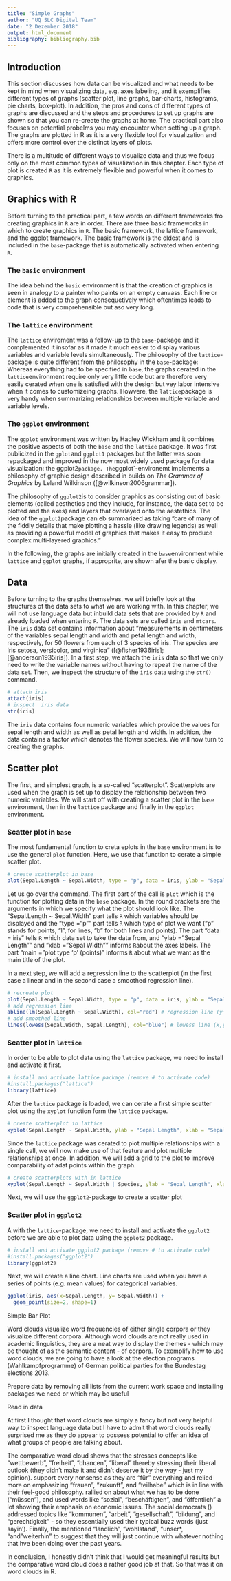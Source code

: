 ```yaml
---
title: "Simple Graphs"
author: "UQ SLC Digital Team"
date: "2 Dezember 2018"
output: html_document
bibliography: bibliography.bib
---
```


## Introduction

This section discusses how data can be visualized and what needs to be kept in mind when visualizing data, e.g. axes labeling, and it exemplifies different types of graphs (scatter plot, line graphs, bar-charts, histograms, pie charts, box-plot). In addition, the pros and cons of different types of graphs are discussed and the steps and procedures to set up graphs are shown so that you can re-create the graphs at home. The practical part also focuses on potential probelms you may encounter when setting up a graph. The graphs are plotted in R as it is a very flexible tool for visualization and offers more control over the distinct layers of plots.

There is a multitude of different ways to visualize data and thus we focus only on the most common types of visualization in this chapter. Each type of plot is created `R` as it is extremely flexible and powerful when it comes to graphics.  

## Graphics with R
Before turning to the practical part, a few words on different frameworks fro creating graphics in `R` are in order. There are three basic frameworks in which to create graphics in `R`. The basic framework, the lattice framework, and the ggplot framework. The basic framework is the oldest and is included in the `base`-package that is automatically activated when entering `R`. 

### The `basic` environment
The idea behind the `basic` environment is that the creation of graphics is seen in analogy to a painter who paints on an empty canvass. Each line or element is added to the graph consequetively which oftentimes leads to code that is very comprehensible but aso very long.

### The `lattice` environment
The `lattice` enviroment was a follow-up to the `base`-package and it complemented it insofar as it made it much easier to display various variables and variable levels simultaneously. The philosophy of the `lattice`-package is quite different from the philosophy in the `base`-package: Whereas everything had to be specified in `base`, the graphs cerated in the `lattice`environment require only very little code but are therefore very easily cerated when one is satisfied with the design but vey labor intensive when it comes to customizeing graphs. Howvere, the `lattice`package is very handy when summarizing relationships between multiple variable and variable levels.

### The `ggplot` environment
The `ggplot` environment was written by Hadley Wickham and it combines the positive aspects of both the `base` and the `lattice` package. It was first publicized in the `gplot`and `ggplot1` packages but the latter was soon repackaged and improved in the now most widely used package for data visualization: the ggplot2` package. The `ggplot`-environemt implements a philosophy of graphic design described in builds on *The Grammar of Graphics* by Leland Wilkinson ([@wilkinson2006grammar]).

The philosophy of `ggplot2`is to consider graphics as consisting out of basic elements (called aesthetics and they include, for instance, the data set to be plotted and the axes) and layers that overlayed onto the aestethics. The idea of the `ggplot2`package can eb summarized as taking "care of many of the fiddly details that make plotting a hassle (like drawing legends) as well as providing a powerful model of graphics that makes it easy to produce complex multi-layered graphics."

In the following, the graphs are initially created in the `base`environment while `lattice` and `ggplot` graphs, if approprite, are shown afer the basic display.

## Data
Before turning to the graphs themselves, we will briefly look at the structures of the data sets to what we are working with. In this chapter, we will not use language data but inbuild data sets that are provided by `R` and already loaded when entering `R`. The data sets are called `iris` and `mtcars`. The `iris` data set contains information about "measurements in centimeters of the variables sepal length and width and petal length and width, respectively, for 50 flowers from each of 3 species of iris. The species are Iris setosa, versicolor, and virginica" ([@fisher1936iris]; [@anderson1935iris]). In a first step, we attach the `iris` data so that we only need to write the variable names without having to repeat the name of the data set. Then, we inspect the structure of the `iris` data using the `str()` command.

```r
# attach iris
attach(iris)
# inspect  iris data
str(iris)
```

The `iris` data contains four numeric variables which provide the values for sepal length and width as well as petal length and width. In addition, the data contains a factor which denotes the flower species. We will now turn to creating the graphs.

## Scatter plot

The first, and simplest graph, is a so-called "scatterplot". Scatterplots are used when the graph is set up to display the relationship between two numeric variables. We will start off with creating a scatter plot in the `base` environment, then in the `lattice` package and finally in the `ggplot` environment.

### Scatter plot in `base`  
The most fundamental function to creta eplots in the `base` environment is to use the general `plot` function. Here, we use that function to cerate a simple scatter plot.

```r
# create scatterplot in base
plot(Sepal.Length ~ Sepal.Width, type = "p", data = iris, ylab = "Sepal Length", xlab = "Sepal Width", main = "plot type 'p' (points)")
```


Let us go over the command. The first part of the call is `plot` which is the function for plotting data in the `base` package. In the round brackets are the arguments in which we specify what the plot should look like. The "Sepal.Length ~ Sepal.Width" part tells `R` which variables should be displayed and the "type = "p"" part tells `R` which type of plot we want ("p" stands for points, "l", for lines, "b" for both lines and points). The part "data = iris" tells `R` which data set to take the data from, and "ylab = "Sepal Length"" and "xlab = "Sepal Width"" informs `R`about the axes labels. The part "main = "plot type 'p' (points)" informs `R` about what we want as the main title of the plot. 

In a next step, we will add a regression line to the scatterplot (in the first case a linear and in the second case a smoothed regression line).

```r
# recreate plot
plot(Sepal.Length ~ Sepal.Width, type = "p", data = iris, ylab = "Sepal Length", xlab = "Sepal Width", main = "plot type 'p' (points)")
# add regression line
abline(lm(Sepal.Length ~ Sepal.Width), col="red") # regression line (y~x)
# add smoothed line
lines(lowess(Sepal.Width, Sepal.Length), col="blue") # lowess line (x,y)
```

### Scatter plot in `lattice`

In order to be able to plot data using the `lattice` package, we need to install and activate it first.
 
```r
# install and activate lattice package (remove # to activate code)
#install.packages("lattice") 
library(lattice)
```

After the `lattice` package is loaded, we can cerate a first simple scatter plot using the `xyplot` function form the `lattice` package.

```r
# create scatterplot in lattice
xyplot(Sepal.Length ~ Sepal.Width, ylab = "Sepal Length", xlab = "Sepal Width")
```

Since the `lattice` package was cerated to plot multiple relationships with a single call, we will now make use of that feature and plot multiple relationships at once. In addition, we will add a grid to the plot to improve comparability of adat points within the graph.

```r
# create scatterplots with in lattice
xyplot(Sepal.Length ~ Sepal.Width | Species, ylab = "Sepal Length", xlab = "Sepal Width", grid = TRUE)
```

Next, we will use the `ggplot2`-package to create a scatter plot 

### Scatter plot in `ggplot2`

A with the `lattice`-package, we need to install and activate the `ggplot2` before we are able to plot data using the `ggplot2` package.

```r
# install and activate ggplot2 package (remove # to activate code)
#install.packages("ggplot2")
library(ggplot2)
```

Next, we will create a line chart. Line charts are used when you have a series of points (e.g. mean values) for categorical variables.

```r
ggplot(iris, aes(x=Sepal.Length, y= Sepal.Width)) +
  geom_point(size=2, shape=1)
```




\begin{lstlisting}
# Linechart
female <- c(0.9, 0.5, 0.4); male <- c(1.6, 0.7, 0.2)
plot(female, type = "o", ylim = c(0, 3), ylab = "Rel. Frequency", xlab = "Stages", axes = F, col = "red")
lines(male, type = "o", lty = 2, pch = 0, col = "blue")
axis(1, at = 1:3, lab = c("Stage 1","Stage 2","Stage 3"))
axis(2, at = seq(0, 3, .5), las = 1, lab = seq(0, 3, .5))
box()
# Add legend
legend("topright", inset = .05, c("female", "male"),
horiz = F, lty = c(1, 2))
# create grid in plot
grid()
\end{lstlisting}

\begin{center}
\includegraphics[width=.8\linewidth]{images/lineplot02.png}
\end{center}

Simple Bar Plot

\begin{lstlisting}
counts <- table(mtcars$gear)
barplot(counts, main="Car Distribution",
xlab="Number of Gears", ylim = c(0,20))
\end{lstlisting}

\begin{center}
\includegraphics[width=.8\linewidth]{images/barplot01.png}
\end{center}

\begin{lstlisting}
# Barplot
# Simple Bar Plot
barplot(counts, main="Car Distribution", horiz = T,
xlab="Number of Gears", col = c("grey30", "grey50", "grey70"), xlim = c(0,20))
box()
\end{lstlisting}

\begin{center}
\includegraphics[width=.8\linewidth]{images/barplot02.png}
\end{center}

\begin{center}
\texttt{DO NOT USE PIECHARTS!}
\end{center}

\begin{lstlisting}
# Piechart
slices <- c(10, 12, 4, 16, 8)
lbls <- c("US", "UK", "Australia", "Germany", "France")
pct <- round(slices/sum(slices)*100)
lbls <- paste(lbls, pct) \# add percents to labels
lbls <- paste(lbls,"\%",sep="") \# add \% to labels
pie(slices,labels = lbls, col=rainbow(length(lbls)),
main="Pie Chart of Countries")
\end{lstlisting}

\begin{center}
\includegraphics[width=4cm]{images/piechart01.png}
\includegraphics[width=4cm]{images/barplot03.png}
\end{center}

\begin{lstlisting}
# Boxplot
# Simple Bar Plot
barplot(counts, main="Car Distribution", horiz = T,
xlab="Number of Gears", col = c("grey30", "grey50", "grey70"), xlim = c(0,20))
box()
\end{lstlisting}

\begin{center}
\includegraphics[width=4cm]{images/barplot02.png}
\end{center}

\begin{lstlisting}
# Boxplot of MPG by Car Cylinders
boxplot(mpg~cyl,data=mtcars, main="Car Milage Data",
xlab="Number of Cylinders", ylab="Miles Per Gallon", notch = T, col = c("lightgrey", "lightblue", "lightgreen"))
\end{lstlisting}

\begin{center}
\includegraphics[width=6cm]{images/boxplot01.png}
\end{center}

\begin{lstlisting}
# Mosaicplot
library(vcd)
HairEyeColor <- HairEyeColor[c(1:2, 4), c(1:2, 4), 1]
mosaic(HairEyeColor, shade=TRUE, legend=TRUE)
\end{lstlisting}

\begin{center}
\includegraphics[width=6cm]{images/mosaicplot01.png}
\end{center}

\begin{lstlisting}
# Associationplot
library(vcd)
HairEyeColor <- HairEyeColor[c(1:2, 4), c(1:2, 4), 1]
assoc(HairEyeColor, shade=TRUE)
\end{lstlisting}

\begin{center}
\includegraphics[width=6cm]{images/assocplot01.png}
\end{center}

\subsection{Wordclouds}
Word clouds visualize word frequencies of either single corpora or they visualize different corpora. Although word clouds are not really used in academic linguistics, they are a neat way to display the themes - which may be thought of as the semantic content - of corpora.
To exemplify how to use word clouds, we are going to have a look at the election programs (Wahlkampfprogramme) of German political parties for the Bundestag elections 2013.

Prepare data by removing all lists from the current work space and installing packages we need or which may be useful
\begin{lstlisting}
rm(list=ls(all=T))

# (to activate just delete the #)
#install.packages("tm")
#install.packages("wordcloud")
#install.packages("Rstem")
#install.packages("stringr")
#install.packages("SnowballC")

# Initiate the packages
library(tm)
library(wordcloud)
library(Rstem)
library(stringr)
library(SnowballC)
\end{lstlisting}

Read in data

\begin{lstlisting}
corp <- Corpus(DirSource("C:\\Corpora\\original versions\\Wahlkampfprogramme Bundestagswahl 2013\\corpus"), readerControl = list(language = "german")) #specifies the exact folder where my text file(s) is for analysis with tm.

corp <- Corpus(VectorSource(corp)) # Create a corpus from the vectors
#corp <- tm_map(corp, stemDocument, language = "german") # stem words (inactive because I want intakt words)
corp <- tm_map(corp, removePunctuation) # remove punctuation
corp <- tm_map(corp, tolower) # convert all words to lower case
corp <- tm_map(corp, removeNumbers) # remove all numerals
corp <- tm_map(corp, function(x)removeWords(x, stopwords("german"))) # remove grammatical words such as "ein", "ist", "war", etc.

corp <- Corpus(VectorSource(corp)) # convert vectors back into a corpus

# Create a term document matrix
term.matrix <- TermDocumentMatrix(corp) # crate a term document matrix
term.matrix <- removeSparseTerms(term.matrix, 0.5) # remove infrequent words
term.matrix <- as.matrix(term.matrix)
colnames(term.matrix) <- c("CDU/CSU", "FDP", "Gruene", "Die Linke", "SPD") # add column labels to tdm
# clean row names

# normalize absolute frequencies: convert absolute frequencies
# to relative freqeuncies (per 1,000 words)
#colSums(term.matrix)
term.matrix[, 1] <- as.vector(unlist(sapply(term.matrix[, 1], function(x) round(x/colSums(term.matrix)[1]*1000, 0) )))
term.matrix[, 2] <- as.vector(unlist(sapply(term.matrix[, 2], function(x) round(x/colSums(term.matrix)[2]*1000, 0) )))
term.matrix[, 3] <- as.vector(unlist(sapply(term.matrix[, 3], function(x) round(x/colSums(term.matrix)[3]*1000, 0) )))
term.matrix[, 4] <- as.vector(unlist(sapply(term.matrix[, 4], function(x) round(x/colSums(term.matrix)[4]*1000, 0) )))
term.matrix[, 5] <- as.vector(unlist(sapply(term.matrix[, 5], function(x) round(x/colSums(term.matrix)[5]*1000, 0) )))
#colSums(term.matrix)

# Create word clouds
#wordcloud(corp, max.words = 100, colors = brewer.pal(6, "Dark2"), random.order = FALSE)
comparison.cloud(term.matrix, max.words = 100, random.order = FALSE, colors = brewer.pal(8, "Dark2"))
#commonality.cloud(term.matrix, max.words = 100, random.order = FALSE)
\end{lstlisting}

\begin{center}
\includegraphics[width=\textwidth]{images/ComparativeWordcloud.png}
%\caption{Comparative word cloud showing distinctive words in the election programms of German political parties for the Bundestag election 2013.}
\end{center}

At first I thought that word clouds are simply a fancy but not very helpful way to inspect language data but I have to admit that word clouds really surprised me as they do appear to possess potential to offer an idea of what groups of people are talking about.

The comparative word cloud shows that the \textbf{FDP} stresses concepts like "wettbewerb", "freiheit", "chancen", "liberal" thereby stressing their liberal outlook (they didn't make it and didn't deserve it by the way - just my opinion).
\textbf{Die Grünen} support every nonsense as they are "für" everything and relied more on emphasizing "frauen", "zukunft", and "teilhabe" which is in line with their feel-good philosophy.
\textbf{Die Linke} rallied on about what we has to be done ("müssen"), and used words like "sozial", "beschäftigten", and "öffentlich" a lot showing their emphasis on economic issues.
The social democrats (\textbf{SPD}) addressed topics like "kommunen", "arbeit", "gesellschaft", "bildung", and "gerechtigkeit" - so they essentially used their typical buzz words (just sayin').
Finally, the \textbf{CDU/CSU} mentioned "ländlich", "wohlstand", "unser*, "and "weiterhin" to suggest that they will just continue with whatever nothing that hve been doing over the past years.

In conclusion, I honestly didn't think that I would get meaningful results but the comparative word cloud does a rather good job at that. So that was it on word clouds in R.
